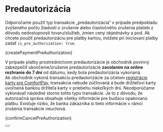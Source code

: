
# Predautorizácia

Odporúčame použiť typ transakcie „predautorizácia“ v prípade predpokladu zvýšeného počtu žiadostí o zrušenie alebo čiastočného zrušenia platieb z dôvodu nedostupnosti tovaru/služieb, zmien ceny objednávky a pod.
Ak chcete použiť predautorizáciu pre platby kartou, môžete pri iniciovaní platby zadať `is_pre_authorization: true`.


<CodeBlock language="php">{createPaymentPreAuthorization}</CodeBlock>

V prípade platby prostredníctvom predautorizácie je obchodník povinný zabezpečiť ukončenie/zrušenie predautorizácie **zavolaním na online rozhranie do 7 dní** od dátumu, kedy bola predautorizácia vykonaná.\
Ak obchodník vykoná transakciu predautorizácie za účelom [registrácie karty pre ComfortPay](/docs/libraries/php/v2/save_card), transakcia nebude zúčtovaná a bude držiteľovi karty uvoľnená bankou držiteľa karty v priebehu niekoľkých dní.
Neodporúčame vykonávať následné storno tohto typu transakcie. Je to z dôvodu, že autorizačná správa obsahuje všetky informácie pre budúcu opakovanú platbu.
Existuje riziko, že banka zákazníka si tieto informácie v rámci zrušenia transakcie neuchová.



<CodeBlock language="php">{confirmCancelPreAuthorization}</CodeBlock>




<Button label="Prejsť na kompletnú API príručku" link="/docs/api/cancel-payment-intent"/>